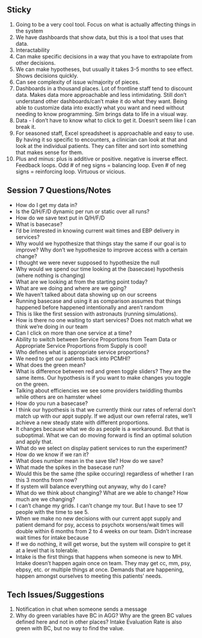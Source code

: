 ## Sticky
1. Going to be a very cool tool. Focus on what is actually affecting things in the system
2. We have dashboards that show data, but this is a tool that uses that data. 
3. Interactability
4. Can make specific decisions in a way that you have to extrapolate from other decisions. 
5. We can make hypotheses, but usually it takes 3-5 months to see effect. Shows decisions quickly.
6. Can see complexity of issue w/majority of pieces.
7. Dashboards in a thousand places. Lot of frontline staff tend to discount data. Makes data more approachable and less intimidating.  Still don't understand other dashboards/can't make it do what they want. Being able to customize data into exactly what you want and need without needing to know programming. Sim brings data to life in a visual way.
8. Data - I don't have to know what to click to get it. Doesn't seem like I can break it.
9. For seasoned staff, Excel spreadsheet is approachable and easy to use. By having it so specific to encounters, a clinician can look at that and look at the individual patients. They can filter and sort into something that makes sense for them.
10. Plus and minus: plus is additive or positive. negative is inverse effect. Feedback loops. Odd # of neg signs = balancing loop. Even # of neg signs = reinforcing loop. Virtuous or vicious.

## Session 7 Questions/Notes
- How do I get my data in?
- Is the Q/H/F/D dynamic per run or static over all runs?
- How do we save text put in Q/H/F/D
- What is basecase?
- I'd be interested in knowing current wait times and EBP delivery in services?
- Why would we hypothesize that things stay the same if our goal is to improve? Why don't we hypothesize to improve access with a certain change?
- I thought we were never supposed to hypothesize the null
- Why would we spend our time looking at the (basecase) hypothesis (where nothing is changing)
- What are we looking at from the starting point today?
- What are we doing and where are we going?
- We haven't talked about data showing up on our screens
- Running basecase and using it as comparison assumes that things happened before happened intentionally and aren't random
- This is like the first session with astronauts (running simulations).
- How is there no one waiting to start services? Does not match what we think we're doing in our team
- Can I click on more than one service at a time?
- Ability to switch between Service Proportions from Team Data or Appropriate Service Proportions from Supply is cool!
- Who defines what is appropriate service proportions?
- We need to get our patients back into PCMHI?
- What does the green mean?
- What is difference between red and green toggle sliders? They are the same items. Our hypothesis is if you want to make changes you toggle on the green.
- Talking about efficiencies we see some providers twiddling thumbs while others are on hamster wheel
- How do you run a basecase?
- I think our hypothesis is that we currently think our rates of referral don't match up with our appt supply. If we adjust our own referral rates, we'll achieve a new steady state with different proportions. 
- It changes because what we do as people is a workaround.  But that is suboptimal.  What we can do moving forward is find an optimal solution and apply that.
- What do we select on display patient services to run the experiment?
- How do we know if we ran it?
- What does number mean in the save tile? How do we save?
- What made the spikes in the basecase run?
- Would this be the same (the spike occuring) regardless of whether I ran this 3 months from now?
- If system will balance everything out anyway, why do I care?
- What do we think about changing? What are we able to change? How much are we changing?
- I can't change my grids. I can't change my tour. But I have to see 17 people with the time to see 5.
- When we make no new decisions with our current appt supply and patient demand for psy, access to psychotx worsens/wait times will double within 6 months from 2 to 4 weeks on our team. Didn't increase wait times for intake because 
- If we do nothing, it will get worse, but the system will conspire to get it at a level that is tolerable.
- Intake is the first things that happens when someone is new to MH. Intake doesn't happen again once on team. They may get cc, mm, psy, ebpsy, etc. or multiple things at once. Demands that are happening, happen amongst ourselves to meeting this patients' needs.




## Tech Issues/Suggestions
1. Notification in chat when someone sends a message
2. Why do green variables have BC in AGG? Why are the green BC values defined here and not in other places? Intake Evaluation Rate is also green with BC, but no way to find the value.

